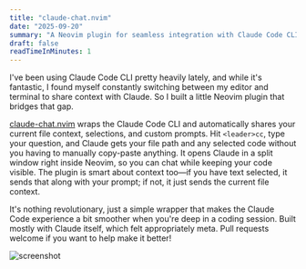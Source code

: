 ```yaml
---
title: "claude-chat.nvim"
date: "2025-09-20"
summary: "A Neovim plugin for seamless integration with Claude Code CLI"
draft: false
readTimeInMinutes: 1
---
```


I've been using Claude Code CLI pretty heavily lately, and while it's fantastic, I found myself constantly switching between my editor and terminal to share context with Claude. So I built a little Neovim plugin that bridges that gap.

[claude-chat.nvim](https://github.com/wtfox/claude-chat.nvim) wraps the Claude Code CLI and automatically shares your current file context, selections, and custom prompts. Hit `<leader>cc`, type your question, and Claude gets your file path and any selected code without you having to manually copy-paste anything. It opens Claude in a split window right inside Neovim, so you can chat while keeping your code visible. The plugin is smart about context too—if you have text selected, it sends that along with your prompt; if not, it just sends the current file context.

It's nothing revolutionary, just a simple wrapper that makes the Claude Code experience a bit smoother when you're deep in a coding session. Built mostly with Claude itself, which felt appropriately meta. Pull requests welcome if you want to help make it better!

![screenshot](screenshot.png)

